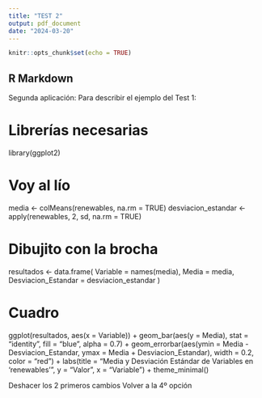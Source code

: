 ---
title: "TEST 2"
output: pdf_document
date: "2024-03-20"
---

```{r setup, include=FALSE}
knitr::opts_chunk$set(echo = TRUE)
```

## R Markdown

Segunda aplicación:
Para describir el ejemplo del Test 1:

# Librerías necesarias
library(ggplot2)

# Voy al lío
media <- colMeans(renewables, na.rm = TRUE)
desviacion_estandar <- apply(renewables, 2, sd, na.rm = TRUE)

# Dibujito con la brocha
resultados <- data.frame(
  Variable = names(media),
  Media = media,
  Desviacion_Estandar = desviacion_estandar
)

# Cuadro
ggplot(resultados, aes(x = Variable)) +
  geom_bar(aes(y = Media), stat = "identity", fill = "blue", alpha = 0.7) +
  geom_errorbar(aes(ymin = Media - Desviacion_Estandar, ymax = Media + Desviacion_Estandar), 
                width = 0.2, color = "red") +
  labs(title = "Media y Desviación Estándar de Variables en 'renewables'",
       y = "Valor",
       x = "Variable") +
  theme_minimal()

Deshacer los 2 primeros cambios
Volver a la 4º opción

